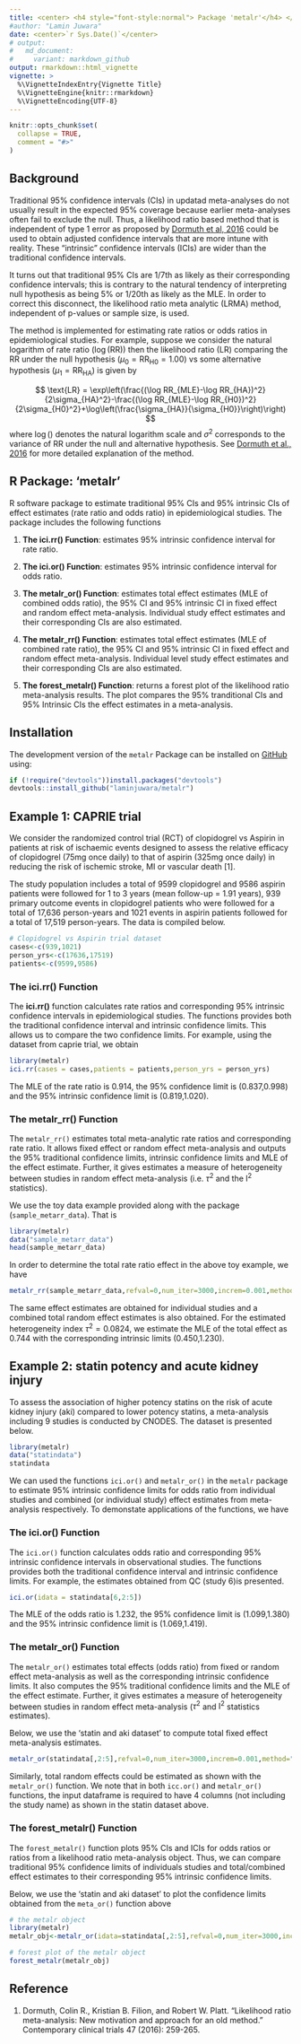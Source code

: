```yaml
---
title: <center> <h4 style="font-style:normal"> Package 'metalr'</h4> </center>
#author: "Lamin Juwara"
date: <center>`r Sys.Date()`</center>
# output:
#   md_document:
#     variant: markdown_github
output: rmarkdown::html_vignette
vignette: >
  %\VignetteIndexEntry{Vignette Title}
  %\VignetteEngine{knitr::rmarkdown}
  %\VignetteEncoding{UTF-8}
---
```


```r
knitr::opts_chunk$set(
  collapse = TRUE,
  comment = "#>"
)
```

## Background

Traditional 95% confidence intervals (CIs) in updatad meta-analyses do not usually result in the expected 95% coverage because earlier meta-analyses often fail to exclude the null. Thus, a likelihood ratio based method that is independent of type 1 error as proposed by [Dormuth et al, 2016](https://www.ncbi.nlm.nih.gov/pubmed/26837056) could be used to obtain adjusted confidence intervals that are more intune with reality. These "intrinsic" confidence intervals (ICIs) are wider than the traditional confidence intervals.

It turns out that traditional 95% CIs are 1/7th as likely as their corresponding confidence intervals; this is contrary to the natural tendency of interpreting null hypothesis as being 5% or 1/20th as likely as the MLE. In order to correct this disconnect, the likelihood ratio meta analytic (LRMA) method, independent of p-values or sample size, is used.

The method is implemented for estimating rate ratios or odds ratios in epidemiological studies. For example, suppose we consider the natural logarithm of rate ratio ($\log(\text{RR})$) then the likelihood ratio (LR) comparing the RR under the null hypothesis ($\mu_0 = \text{RR}_{\text{H0}} = 1.00$) vs some alternative hypothesis ($\mu_1 = \text{RR}_{\text{HA}}$) is given by

$$
\text{LR} = \exp\left(\frac{(\log RR_{MLE}-\log RR_{HA})^2}{2\sigma_{HA}^2}-\frac{(\log RR_{MLE}-\log RR_{H0})^2}{2\sigma_{H0}^2}+\log\left(\frac{\sigma_{HA}}{\sigma_{H0}}\right)\right)
$$
where $\log()$ denotes the natural logarithm scale and $\sigma^2$ corresponds to the variance of RR under the null and alternative hypothesis. See [Dormuth et al., 2016](https://www.ncbi.nlm.nih.gov/pubmed/26837056) for more detailed explanation of the method.


## R Package: 'metalr'

R software package to estimate traditional 95% CIs and 95% intrinsic CIs of effect estimates (rate ratio and odds ratio) in epidemiological studies. The package includes the following functions

1. **The ici.rr() Function**: estimates 95% intrinsic confidence interval for rate ratio.

2. **The ici.or() Function**: estimates 95% intrinsic confidence interval for odds ratio.

3. **The metalr_or() Function**: estimates total effect estimates (MLE of combined odds ratio), the 95% CI and 95% intrinsic CI in fixed effect and random effect meta-analysis. Individual study effect estimates and their corresponding CIs are also estimated.

4. **The metalr_rr() Function**: estimates total effect estimates (MLE of combined rate ratio), the 95% CI and 95% intrinsic CI in fixed effect and random effect meta-analysis. Individual level study effect estimates and their corresponding CIs are also estimated.

5. **The forest_metalr() Function**: returns a forest plot of the likelihood ratio meta-analysis results. The plot compares the 95% tranditional CIs and 95% Intrinsic CIs the effect estimates in a meta-analysis.



## Installation

The development version of the `metalr` Package can be installed on [GitHub](https://github.com/LaminJuwara/metalr) using:

```r
if (!require("devtools"))install.packages("devtools")
devtools::install_github("laminjuwara/metalr")
```


## Example 1: CAPRIE trial

We consider the randomized control trial (RCT) of clopidogrel vs Aspirin in patients at risk of ischaemic events designed to assess the relative efficacy of clopidogrel (75mg once daily) to that of aspirin (325mg once daily) in reducing the risk of ischemic stroke, MI or vascular death [1].

The study population includes a total of 9599 clopidogrel and 9586 aspirin patients were followed for 1 to 3 years (mean follow-up = 1.91 years), 939 primary outcome events in clopidogrel patients who were followed for a total of 17,636 person-years and 1021 events in aspirin patients followed for a total of 17,519 person-years. The data is compiled below.


```r
# Clopidogrel vs Aspirin trial dataset
cases<-c(939,1021)
person_yrs<-c(17636,17519)
patients<-c(9599,9586)   
```

### The ici.rr() Function 

The **ici.rr()** function calculates rate ratios and corresponding 95% intrinsic confidence intervals in epidemiological studies. The functions provides both the traditional confidence interval and intrinsic confidence limits. This allows us to compare the two confidence limits. For example, using the dataset from caprie trial, we obtain

```r
library(metalr)
ici.rr(cases = cases,patients = patients,person_yrs = person_yrs)
```
The MLE of the rate ratio is 0.914, the 95% confidence limit is (0.837,0.998) and the 95% intrinsic confidence limit is (0.819,1.020).

### The metalr_rr() Function

The `metalr_rr()` estimates total meta-analytic rate ratios and corresponding rate ratio. It allows fixed effect or random effect meta-analysis and outputs the 95% traditional confidence limits, intrinsic confidence limits and MLE of the effect estimate. Further, it gives estimates a measure of heterogeneity between studies in random effect meta-analysis (i.e. $\tau^2$ and the $\text{I}^2$ statistics).


We use the toy data example provided along with the package (`sample_metarr_data`). That is

```r
library(metalr)
data("sample_metarr_data")
head(sample_metarr_data)
```

In order to determine the total rate ratio effect in the above toy example, we have

```r
metalr_rr(sample_metarr_data,refval=0,num_iter=3000,increm=0.001,method="random")
```
The same effect estimates are obtained for individual studies and a combined total random effect estimates is also obtained. For the estimated heterogeneity index $\tau^2 = 0.0824$, we estimate the MLE of the total effect as 0.744 with the corresponding intrinsic limits (0.450,1.230).

## Example 2: statin potency and acute kidney injury

To assess the association of higher potency statins on the risk of acute kidney injury (aki) compared to lower potency statins, a meta-analysis including 9 studies is conducted by CNODES. The dataset is presented below.

```r
library(metalr)
data("statindata")
statindata
```

We can used the functions `ici.or()` and `metalr_or()` in the `metalr` package to estimate 95% intrinsic confidence limits for odds ratio from individual studies and combined (or individual study) effect estimates from meta-analysis respectively. To demonstate applications of the functions, we have

### The ici.or() Function 

The `ici.or()` function calculates odds ratio and corresponding 95% intrinsic confidence intervals in observational studies. The functions provides both the traditional confidence interval and intrinsic confidence limits. For example, the estimates obtained from QC (study 6)is presented.

```r
ici.or(idata = statindata[6,2:5])
```
The MLE of the odds ratio is 1.232, the 95% confidence limit is (1.099,1.380) and the 95% intrinsic confidence limit is (1.069,1.419).

### The metalr_or() Function

The `metalr_or()` estimates total effects (odds ratio) from fixed or random effect meta-analysis as well as the corresponding intrinsic confidence limits. It also computes the 95% traditional confidence limits and the MLE of the effect estimate. Further, it gives estimates a measure of heterogeneity between studies in random effect meta-analysis ($\tau^2$ and $\text{I}^2$ statistics estimates).


Below, we use the 'statin and aki dataset' to compute total fixed effect meta-analysis estimates.

```r
metalr_or(statindata[,2:5],refval=0,num_iter=3000,increm=0.001,method="fixed")
```

Similarly, total random effects could be estimated as shown with the `metalr_or()` function. We note that in both `icc.or()` and `metalr_or()` functions, the input dataframe is required to have 4 columns (not including the study name) as shown in the statin dataset above.

### The forest_metalr() Function

The `forest_metalr()` function plots 95% CIs and ICIs for odds ratios or ratios from a likelihood ratio meta-analysis object. Thus, we can compare traditional 95% confidence limits of individuals studies and total/combined effect estimates to their corresponding 95% intrinsic confidence limits.

Below, we use the 'statin and aki dataset' to plot the confidence limits obtained from the `meta_or()` function above

```r
# the metalr object
library(metalr)
metalr_obj<-metalr_or(idata=statindata[,2:5],refval=0,num_iter=3000,increm=0.001,method = "random")

# forest plot of the metalr object
forest_metalr(metalr_obj)
```


## Reference

1. Dormuth, Colin R., Kristian B. Filion, and Robert W. Platt. "Likelihood ratio meta-analysis: New motivation and approach for an old method." Contemporary clinical trials 47 (2016): 259-265.

